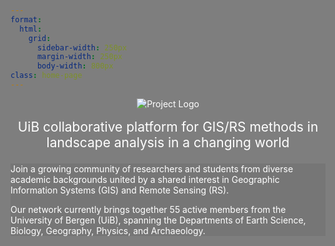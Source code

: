 ```yaml
---
format: 
  html:
    grid:
      sidebar-width: 250px
      margin-width: 250px
      body-width: 800px
class: home-page
---
```


<head>
  <style>
    body {
      background-image: url('img/background.png'); /* Path to your image */
      background-size: cover; /* Ensure the image covers the whole screen */
      background-position: center center; /* Center the image */
      background-attachment: fixed; /* Fix the background when scrolling */
      color: white; /* Optional: Change text color to contrast with the image */
    }
    body::before {
      content: '';
      position: fixed;
      top: 0;
      left: 0;
      right: 0;
      bottom: 0;
      background: rgba(0, 0, 0, 0.5); /* Dark overlay with 50% opacity */
      z-index: -1; /* Make sure the overlay is behind the text and content */
    }
  </style>
</head>

<div style="text-align: center;">
  <img src="https://github.com/ac-lima/UiBseminarseries/raw/main/img/proj.png" alt="Project Logo" style="max-width: 50%; height: auto; object-fit: contain;">
  <p style="margin-top: 1rem; font-size: 1.5em; color: inherit;">
    UiB collaborative platform for GIS/RS methods in landscape analysis in a changing world
  </p>
</div>

<div class="card mb-3 p-3 border rounded shadow-sm text-white"
  style="background-color: rgba(0, 0, 0, 0.06); border-color: transparent;">
<p>Join a growing community of researchers and students from diverse academic backgrounds united by a shared interest in Geographic Information Systems (GIS) and Remote Sensing (RS).

Our network currently brings together 55 active members from the University of Bergen (UiB), spanning the Departments of Earth Science, Biology, Geography, Physics, and Archaeology.</p>
</div>